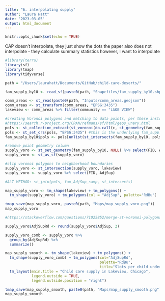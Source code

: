 ```yaml
---
title: "6. interpolating supply"
author: "Laura Hatt"
date: '2023-03-05'
output: html_document
---
```


```r
knitr::opts_chunk$set(echo = TRUE)
```

CAP doesn't interpolate, they just show the dots
the paper also does not interpolate - they calculate summary statistics
however, I want to interpolate

```r
#library(terra)
library(sf)
library(tmap)
library(tidyverse)

path = "/Users/laurahatt/Documents/GitHub/child-care-deserts/"
```

```r
fam_supply_by10 <- read_sf(paste0(path, "Shapefiles/fam_supply_by10.shp"))
```

```r
comm_areas <- st_read(paste0(path, "Inputs/comm_areas.geojson"))
comm_areas <- st_transform(comm_areas, "EPSG:3435")
lakeview <- comm_areas %>% filter(community == "LAKE VIEW")
```

```r
#creating Voronoi polygons and matching to data points, per these instructions
#https://search.r-project.org/CRAN/refmans/sf/html/geos_unary.html
pols <- st_collection_extract(st_voronoi(do.call(c, st_geometry(fam_supply_by10))))
pols <- st_set_crs(pols, "EPSG:3435") #this is the underlying fam_supply_by10 CRS
fam_supply_by10$pols <- pols[unlist(st_intersects(fam_supply_by10, pols))]

#remove point geometry column 
supply_voro <- st_set_geometry(fam_supply_by10, NULL) %>% select(FID, AdjSup, pols)
supply_voro <- st_as_sf(supply_voro)

#clip voronoi polygons to neighborhood boundaries
supply_voro <- st_intersection(supply_voro, lakeview)
supply_voro <- supply_voro %>% select(FID, AdjSup)

#ALT METHOD: st_join(pols, fam_AdjSup_samp, st_intersects)
```


```r
map_supply_voro <- tm_shape(lakeview) + tm_polygons() + 
  tm_shape(supply_voro) + tm_polygons(col = "AdjSup", palette="RdBu")

tmap_save(map_supply_voro, paste0(path, "Maps/map_supply_voro.png"))
map_supply_voro
```


```r
#https://stackoverflow.com/questions/71025852/merge-st-voronoi-polygons-by-variable

supply_voro$AdjSupRd <- round(supply_voro$AdjSup, 2)

supply_voro_comb <- supply_voro %>% 
  group_by(AdjSupRd) %>%
  summarize()
```


```r
map_supply_smooth <- tm_shape(lakeview) + tm_polygons() +
  tm_shape(supply_voro_comb) + tm_polygons(col="AdjSupRd", 
                                           palette="RdBu",
                                           title="Slots per child under 6YO") +
  tm_layout(main.title = "Child care supply in Lakeview, Chicago",
            legend.outside = TRUE,
            legend.outside.position = "right")

tmap_save(map_supply_smooth, paste0(path, "Maps/map_supply_smooth.png"))
map_supply_smooth
```



